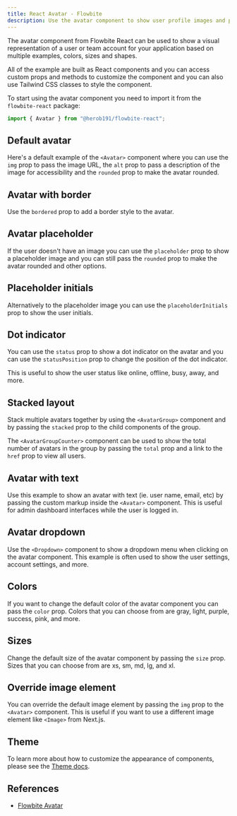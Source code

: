```yaml
---
title: React Avatar - Flowbite
description: Use the avatar component to show user profile images and placeholders in different sizes, colors and shapes based on React and Tailwind CSS
---
```


The avatar component from Flowbite React can be used to show a visual representation of a user or team account for your application based on multiple examples, colors, sizes and shapes.

All of the example are built as React components and you can access custom props and methods to customize the component and you can also use Tailwind CSS classes to style the component.

To start using the avatar component you need to import it from the `flowbite-react` package:

```jsx
import { Avatar } from "@herob191/flowbite-react";
```

## Default avatar

Here's a default example of the `<Avatar>` component where you can use the `img` prop to pass the image URL, the `alt` prop to pass a description of the image for accessibility and the `rounded` prop to make the avatar rounded.

<Example name="avatar.root" />

## Avatar with border

Use the `bordered` prop to add a border style to the avatar.

<Example name="avatar.withBorder" />

## Avatar placeholder

If the user doesn't have an image you can use the `placeholder` prop to show a placeholder image and you can still pass the `rounded` prop to make the avatar rounded and other options.

<Example name="avatar.placeholder" />

## Placeholder initials

Alternatively to the placeholder image you can use the `placeholderInitials` prop to show the user initials.

<Example name="avatar.placeholderInitials" />

## Dot indicator

You can use the `status` prop to show a dot indicator on the avatar and you can use the `statusPosition` prop to change the position of the dot indicator.

This is useful to show the user status like online, offline, busy, away, and more.

<Example name="avatar.dotIndicator" />

## Stacked layout

Stack multiple avatars together by using the `<AvatarGroup>` component and by passing the `stacked` prop to the child components of the group.

The `<AvatarGroupCounter>` component can be used to show the total number of avatars in the group by passing the `total` prop and a link to the `href` prop to view all users.

<Example name="avatar.stackedLayout" />

## Avatar with text

Use this example to show an avatar with text (ie. user name, email, etc) by passing the custom markup inside the `<Avatar>` component. This is useful for admin dashboard interfaces while the user is logged in.

<Example name="avatar.withText" />

## Avatar dropdown

Use the `<Dropdown>` component to show a dropdown menu when clicking on the avatar component. This example is often used to show the user settings, account settings, and more.

<Example name="avatar.dropdown" />

## Colors

If you want to change the default color of the avatar component you can pass the `color` prop. Colors that you can choose from are gray, light, purple, success, pink, and more.

<Example name="avatar.colors" />

## Sizes

Change the default size of the avatar component by passing the `size` prop. Sizes that you can choose from are xs, sm, md, lg, and xl.

<Example name="avatar.sizes" />

## Override image element

You can override the default image element by passing the `img` prop to the `<Avatar>` component. This is useful if you want to use a different image element like `<Image>` from Next.js.

<Example name="avatar.overrideImage" />

## Theme

To learn more about how to customize the appearance of components, please see the [Theme docs](/docs/customize/theme).

<Theme name="avatar" />

## References

- [Flowbite Avatar](https://flowbite.com/docs/components/avatar/)
